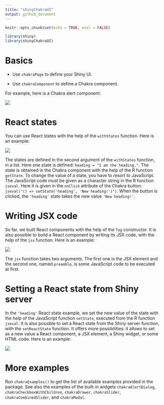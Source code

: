 ```yaml
---
title: "shinyChakraUI"
output: github_document
---
```


```r
knitr::opts_chunk$set(echo = TRUE, eval = FALSE)
```

```r
library(shiny)
library(shinyChakraUI)
```

# Basics

- Use `chakraPage` to define your Shiny UI.

- Use `chakraComponent` to define a Chakra component.

For example, here is a Chakra alert component:

![](https://raw.githubusercontent.com/stla/shinyChakraUI/main/inst/screenshots/chakraAlert.png)

# React states

You can use React states with the help of the `withStates` function. Here is an 
example:

![](https://raw.githubusercontent.com/stla/shinyChakraUI/main/inst/screenshots/withStates.gif)

The states are defined in the second argument of the `withStates` function, in 
a list. Here one state is defined: `heading = "I am the heading."`. The state 
is obtained in the Chakra component with the help of the R function `getState`. 
To change the value of a state, you have to resort to JavaScript. The JavaScript 
code must be given as a character string in the R function `jseval`. Here it is 
given in the `onClick` attribute of the Chakra button: 
`jseval("() => setState('heading', 'New heading!')")`. When the button is 
clicked, the `'heading'` state takes the new value `'New heading!'`.

# Writing JSX code

So far, we built React components with the help of the `Tag` constructor. It is 
also possible to build a React component by writing its JSX code, with the help 
of the `jsx` function. Here is an example:

![](https://raw.githubusercontent.com/stla/shinyChakraUI/main/inst/screenshots/jsx.gif)

The `jsx` function takes two arguments. The first one is the JSX element and 
the second one, named `preamble`, is some JavaScript code to be executed at first. 

# Setting a React state from Shiny server

In the `'heading'` React state example, we set the new value of the state with 
the help of the JavaScript function `setState`, executed from the R function 
`jseval`. It is also possible to set a React state from the Shiny server function, 
with the `setReactState` function. It offers more possibilities: it allows to 
set as a new value a React component, a JSX element, a Shiny widget, or some 
HTML code. Here is an example:

![](https://raw.githubusercontent.com/stla/shinyChakraUI/main/inst/screenshots/setReactState.gif)

# More examples

Run `chakraExamples()` to get the list of available examples provided in the 
package. See also the examples of the built-in widgets `chakraAlertDialog`, 
`chakraCheckboxWithChildren`, `chakraDrawer`, `chakraSlider`, 
`chakraCombinedSlider`, and `chakraModal`.
